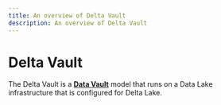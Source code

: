 ---
title: An overview of Delta Vault
description: An overview of Delta Vault
---

# Delta Vault

The Delta Vault is a [**Data Vault**](../delivering-data-vault) model that runs on a Data Lake infrastructure that is configured for Delta Lake.
